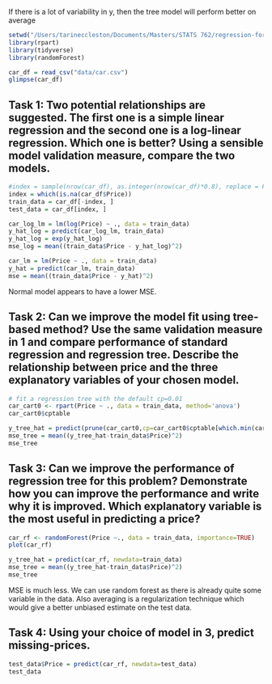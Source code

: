 
If there is a lot of variability in y, then the tree model will perform better on average

```r
setwd("/Users/tarineccleston/Documents/Masters/STATS 762/regression-for-DS/trees/")
library(rpart)
library(tidyverse)
library(randomForest)

car_df = read_csv("data/car.csv")
glimpse(car_df)
```

## Task 1: Two potential relationships are suggested. The first one is a simple linear regression and the second one is a log-linear regression. Which one is better? Using a sensible model validation measure, compare the two models. 

```r
#index = sample(nrow(car_df), as.integer(nrow(car_df)*0.8), replace = FALSE)
index = which(is.na(car_df$Price))
train_data = car_df[-index, ]
test_data = car_df[index, ]

car_log_lm = lm(log(Price) ~ ., data = train_data)
y_hat_log = predict(car_log_lm, train_data)
y_hat_log = exp(y_hat_log)
mse_log = mean((train_data$Price - y_hat_log)^2)

car_lm = lm(Price ~ ., data = train_data)
y_hat = predict(car_lm, train_data)
mse = mean((train_data$Price - y_hat)^2)
```

Normal model appears to have a lower MSE.

## Task 2: Can we improve the model fit using tree-based method? Use the same validation measure in 1 and compare performance of standard regression and  regression tree. Describe the relationship between price and the three explanatory variables of your chosen model.

```r
# fit a regression tree with the default cp=0.01
car_cart0 <- rpart(Price ~ ., data = train_data, method='anova')
car_cart0$cptable
```
```r
y_tree_hat = predict(prune(car_cart0,cp=car_cart0$cptable[which.min(car_cart0$cptable[,4]),1]), newdata=train_data)
mse_tree = mean((y_tree_hat-train_data$Price)^2)
mse_tree
```

## Task 3: Can we improve the performance of regression tree for this problem? Demonstrate how you can improve the performance and write why it is improved. Which explanatory variable is the most useful in predicting a price?

```r
car_rf <- randomForest(Price ~., data = train_data, importance=TRUE)
plot(car_rf)
```

```r
y_tree_hat = predict(car_rf, newdata=train_data)
mse_tree = mean((y_tree_hat-train_data$Price)^2)
mse_tree
```

MSE is much less. We can use random forest as there is already quite some variable in the data. Also averaging is a regularization technique which would give a better unbiased estimate on the test data.

## Task 4: Using your choice of model in 3, predict missing-prices. 

```r
test_data$Price = predict(car_rf, newdata=test_data)
test_data
```
